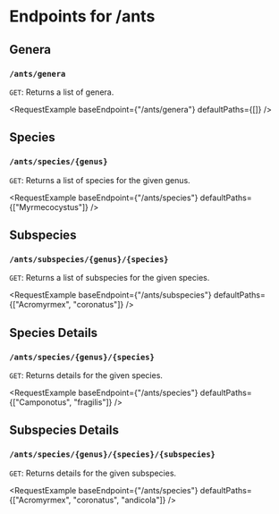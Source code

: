 
# Endpoints for /ants

## Genera
### `/ants/genera`
`GET`: Returns a list of genera.

<RequestExample
    baseEndpoint={"/ants/genera"}
    defaultPaths={[]}
/>


## Species
### `/ants/species/{genus}`
`GET`: Returns a list of species for the given genus.

<RequestExample
    baseEndpoint={"/ants/species"}
    defaultPaths={["Myrmecocystus"]}
/>


## Subspecies
### `/ants/subspecies/{genus}/{species}`
`GET`: Returns a list of subspecies for the given species.

<RequestExample
    baseEndpoint={"/ants/subspecies"}
    defaultPaths={["Acromyrmex", "coronatus"]}
/>


## Species Details
### `/ants/species/{genus}/{species}`
`GET`: Returns details for the given species.

<RequestExample
    baseEndpoint={"/ants/species"}
    defaultPaths={["Camponotus", "fragilis"]}
/>


## Subspecies Details
### `/ants/species/{genus}/{species}/{subspecies}`
`GET`: Returns details for the given subspecies.

<RequestExample
    baseEndpoint={"/ants/species"}
    defaultPaths={["Acromyrmex", "coronatus", "andicola"]}
/>
